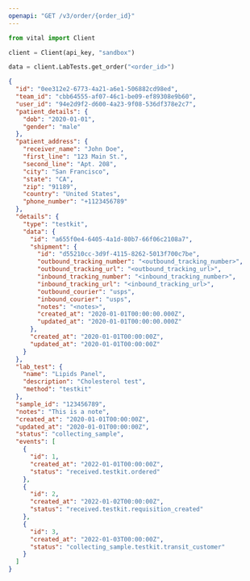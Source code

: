 ```yaml
---
openapi: "GET /v3/order/{order_id}"
---
```


<RequestExample>

```python Python
from vital import Client

client = Client(api_key, "sandbox")

data = client.LabTests.get_order("<order_id>")

```

</RequestExample>

<ResponseExample>

```json Response
{
  "id": "0ee312e2-6773-4a21-a6e1-506882cd98ed",
  "team_id": "cbb64555-af07-46c1-be09-ef89308e9b60",
  "user_id": "94e2d9f2-d600-4a23-9f08-536df378e2c7",
  "patient_details": {
    "dob": "2020-01-01",
    "gender": "male"
  },
  "patient_address": {
    "receiver_name": "John Doe",
    "first_line": "123 Main St.",
    "second_line": "Apt. 208",
    "city": "San Francisco",
    "state": "CA",
    "zip": "91189",
    "country": "United States",
    "phone_number": "+1123456789"
  },
  "details": {
    "type": "testkit",
    "data": {
      "id": "a655f0e4-6405-4a1d-80b7-66f06c2108a7",
      "shipment": {
        "id": "d55210cc-3d9f-4115-8262-5013f700c7be",
        "outbound_tracking_number": "<outbound_tracking_number>",
        "outbound_tracking_url": "<outbound_tracking_url>",
        "inbound_tracking_number": "<inbound_tracking_number>",
        "inbound_tracking_url": "<inbound_tracking_url>",
        "outbound_courier": "usps",
        "inbound_courier": "usps",
        "notes": "<notes>",
        "created_at": "2020-01-01T00:00:00.000Z",
        "updated_at": "2020-01-01T00:00:00.000Z"
      },
      "created_at": "2020-01-01T00:00:00Z",
      "updated_at": "2020-01-01T00:00:00Z"
    }
  },
  "lab_test": {
    "name": "Lipids Panel",
    "description": "Cholesterol test",
    "method": "testkit"
  },
  "sample_id": "123456789",
  "notes": "This is a note",
  "created_at": "2020-01-01T00:00:00Z",
  "updated_at": "2020-01-01T00:00:00Z",
  "status": "collecting_sample",
  "events": [
    {
      "id": 1,
      "created_at": "2022-01-01T00:00:00Z",
      "status": "received.testkit.ordered"
    },
    {
      "id": 2,
      "created_at": "2022-01-02T00:00:00Z",
      "status": "received.testkit.requisition_created"
    },
    {
      "id": 3,
      "created_at": "2022-01-03T00:00:00Z",
      "status": "collecting_sample.testkit.transit_customer"
    }
  ]
}
```

</ResponseExample>
